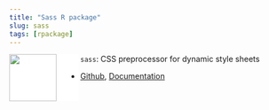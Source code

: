 ```yaml
---
title: "Sass R package"
slug: sass
tags: [rpackage]
---
```


<a><img src="/projects/sass/sass.svg" align="left" height=85 style="background-color: white; padding-right: 40px;"/></a>
`sass`: CSS preprocessor for dynamic style sheets

  - [Github](https://github.com/rstudio/sass),
[Documentation](https://rstudio.github.io/sass/index.html)

<!--more-->
